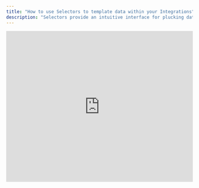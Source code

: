 ```yaml
---
title: "How to use Selectors to template data within your Integrations"
description: "Selectors provide an intuitive interface for plucking data from previous steps in your flow, to be used within your requests and actions."
---
```


<Tabs>
  <Tab title="Video Guide">
    <iframe
      width="100%"
      height="407"
      src="https://www.youtube.com/embed/cWZVBmgaYUQ?si=isTlP1CmtGyLpTlf"
      title="YouTube video player"
      frameborder="0"
      allow="accelerometer; autoplay; clipboard-write; encrypted-media; gyroscope; picture-in-picture"
      allowfullscreen
    ></iframe>
  </Tab>
</Tabs>
